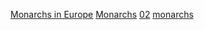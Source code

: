 {{CatPair|1世紀歐洲君主|3世紀歐洲君主}}

[[Category:2世紀統治者|Monarchs in Europe]]
[[Category:2世紀歐洲|Monarchs]]
[[Category:歐洲君主|02]]
[[Category:2世紀歐洲人|monarchs]]
